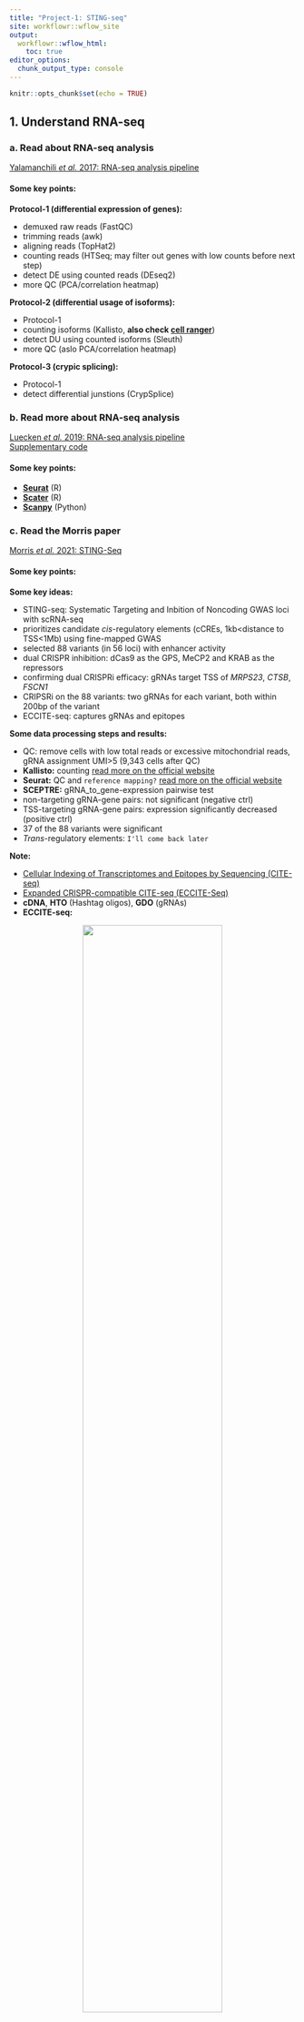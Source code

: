 ```yaml
---
title: "Project-1: STING-seq"
site: workflowr::wflow_site
output:
  workflowr::wflow_html:
    toc: true
editor_options:
  chunk_output_type: console
---
```


```r
knitr::opts_chunk$set(echo = TRUE)
```

## 1. Understand RNA-seq

### a. Read about RNA-seq analysis

[Yalamanchili *et al.* 2017: RNA-seq analysis pipeline](https://chenh19.github.io/rotation2/refs/Yalamanchili_2017.pdf)  

#### Some key points:

**Protocol-1 (differential expression of genes):**  

* demuxed raw reads (FastQC)
* trimming reads (awk)
* aligning reads (TopHat2)
* counting reads (HTSeq; may filter out genes with low counts before next step)
* detect DE using counted reads (DEseq2)
* more QC (PCA/correlation heatmap)

**Protocol-2 (differential usage of isoforms):**  

* Protocol-1
* counting isoforms (Kallisto, **also check [cell ranger](https://support.10xgenomics.com/single-cell-gene-expression/software/pipelines/latest/what-is-cell-ranger)**)
* detect DU using counted isoforms (Sleuth)
* more QC (aslo PCA/correlation heatmap)

**Protocol-3 (crypic splicing):**  

* Protocol-1
* detect differential junstions (CrypSplice)



### b. Read more about RNA-seq analysis

[Luecken *et al.* 2019: RNA-seq analysis pipeline](https://chenh19.github.io/rotation2/refs/Luecken_2019.pdf)  
[Supplementary code](https://github.com/theislab/single-cell-tutorial)  

#### Some key points:

- [**Seurat**](https://github.com/satijalab/seurat) (R)
- [**Scater**](https://github.com/jimhester/scater) (R)
- [**Scanpy**](https://github.com/scverse/scanpy) (Python)


### c. Read the Morris paper

[Morris *et al.* 2021: STING-Seq](https://chenh19.github.io/rotation2/refs/Morris_2020.pdf)  

#### Some key points:

**Some key ideas:**  

* STING-seq: Systematic Targeting and Inbition of Noncoding GWAS loci with scRNA-seq
* prioritizes candidate *cis*-regulatory elements (cCREs, 1kb<distance to TSS<1Mb) using fine-mapped GWAS
* selected 88 variants (in 56 loci) with enhancer activity
* dual CRISPR inhibition: dCas9 as the GPS, MeCP2 and KRAB as the repressors
* confirming dual CRISPRi efficacy: gRNAs target TSS of *MRPS23*, *CTSB*, *FSCN1*
* CRIPSRi on the 88 variants: two gRNAs for each variant, both within 200bp of the variant
* ECCITE-seq: captures gRNAs and epitopes

**Some data processing steps and results:**  

* QC: remove cells with low total reads or excessive mitochondrial reads, gRNA assignment UMI>5 (9,343 cells after QC)
* **Kallisto:** counting [read more on the official website](https://pachterlab.github.io/kallisto/)
* **Seurat:** QC and ```reference mapping?``` [read more on the official website](https://satijalab.org/seurat/)
* **SCEPTRE:** gRNA_to_gene-expression pairwise test
* non-targeting gRNA-gene pairs: not significant (negative ctrl)
* TSS-targeting gRNA-gene pairs: expression significantly decreased (positive ctrl)
* 37 of the 88 variants were significant
* *Trans*-regulatory elements: ```I'll come back later```

**Note:**  

* [Cellular Indexing of Transcriptomes and Epitopes by Sequencing (CITE-seq)](https://cite-seq.com/)
* [Expanded CRISPR-compatible CITE-seq (ECCITE-Seq)](https://cite-seq.com/eccite-seq/)
* **cDNA**, **HTO** (Hashtag oligos), **GDO** (gRNAs)
* **ECCITE-seq:**  

<center>
![](https://citeseq.files.wordpress.com/2018/11/eccite.png){width=70%}
</center>



## 2. Prelim QC for raw STING-seq data

### a. Download all data

**Code:** [```download.sh```](https://raw.githubusercontent.com/chenh19/rotation2/main/code/0_prepare/download.sh)  

### b. Perform FastQC on all fastq files

**Code:** [```fastqc.sh```](https://raw.githubusercontent.com/chenh19/rotation2/main/code/0_prepare/fastqc.sh)  

**SRR14141135:**  

* [SRR14141135_1](https://chenh19.github.io/rotation2/fastqc_reports/SRR14141135_cDNA_Homo_sapiens_1_fastqc.html)  
* [SRR14141135_2](https://chenh19.github.io/rotation2/fastqc_reports/SRR14141135_cDNA_Homo_sapiens_2_fastqc.html)  
  
**SRR14141136:**  

* [SRR14141136_1](https://chenh19.github.io/rotation2/fastqc_reports/SRR14141136_cDNA_Homo_sapiens_1_fastqc.html)  
* [SRR14141136_2](https://chenh19.github.io/rotation2/fastqc_reports/SRR14141136_cDNA_Homo_sapiens_2_fastqc.html)  
  
**SRR14141137:**  

* [SRR14141137_1](https://chenh19.github.io/rotation2/fastqc_reports/SRR14141137_cDNA_Homo_sapiens_1_fastqc.html)  
* [SRR14141137_2](https://chenh19.github.io/rotation2/fastqc_reports/SRR14141137_cDNA_Homo_sapiens_2_fastqc.html)  
  
**SRR14141138:**  

* [SRR14141138_1](https://chenh19.github.io/rotation2/fastqc_reports/SRR14141138_cDNA_Homo_sapiens_1_fastqc.html)  
* [SRR14141138_2](https://chenh19.github.io/rotation2/fastqc_reports/SRR14141138_cDNA_Homo_sapiens_2_fastqc.html)  
  
**SRR14141139:**  

* [SRR14141139_1](https://chenh19.github.io/rotation2/fastqc_reports/SRR14141139_cDNA_Homo_sapiens_1_fastqc.html)  
* [SRR14141139_2](https://chenh19.github.io/rotation2/fastqc_reports/SRR14141139_cDNA_Homo_sapiens_2_fastqc.html)  
  
**SRR14141140:**  

* [SRR14141140_1](https://chenh19.github.io/rotation2/fastqc_reports/SRR14141140_cDNA_Homo_sapiens_1_fastqc.html)  
* [SRR14141140_2](https://chenh19.github.io/rotation2/fastqc_reports/SRR14141140_cDNA_Homo_sapiens_2_fastqc.html)  
  
**SRR14141141:**  

* [SRR14141141_1](https://chenh19.github.io/rotation2/fastqc_reports/SRR14141141_cDNA_Homo_sapiens_1_fastqc.html)  
* [SRR14141141_2](https://chenh19.github.io/rotation2/fastqc_reports/SRR14141141_cDNA_Homo_sapiens_2_fastqc.html)  
  
**SRR14141142:**  

* [SRR14141142_1](https://chenh19.github.io/rotation2/fastqc_reports/SRR14141142_cDNA_Homo_sapiens_1_fastqc.html)  
* [SRR14141142_2](https://chenh19.github.io/rotation2/fastqc_reports/SRR14141142_cDNA_Homo_sapiens_2_fastqc.html)  
  
**SRR14141143:**  

* [SRR14141143_1](https://chenh19.github.io/rotation2/fastqc_reports/SRR14141143_HTO_Homo_sapiens_1_fastqc.html)  
* [SRR14141143_2](https://chenh19.github.io/rotation2/fastqc_reports/SRR14141143_HTO_Homo_sapiens_2_fastqc.html)  
  
**SRR14141144:**  

* [SRR14141144_1](https://chenh19.github.io/rotation2/fastqc_reports/SRR14141144_HTO_Homo_sapiens_1_fastqc.html)  
* [SRR14141144_2](https://chenh19.github.io/rotation2/fastqc_reports/SRR14141144_HTO_Homo_sapiens_2_fastqc.html)  
  
**SRR14141145:**  

* [SRR14141145_1](https://chenh19.github.io/rotation2/fastqc_reports/SRR14141145_GDO_Homo_sapiens_1_fastqc.html)  
* [SRR14141145_2](https://chenh19.github.io/rotation2/fastqc_reports/SRR14141145_GDO_Homo_sapiens_2_fastqc.html)  
  
**SRR14141146:**  

* [SRR14141146_1](https://chenh19.github.io/rotation2/fastqc_reports/SRR14141146_GDO_Homo_sapiens_1_fastqc.html)  
* [SRR14141146_2](https://chenh19.github.io/rotation2/fastqc_reports/SRR14141146_GDO_Homo_sapiens_2_fastqc.html)  
  
  
**A brief summary:**  

* **length:** ```26bp``` or ```57bp``` (**trimmed?**)
* **depth:** ```30-35x```
* **overall quality:** good (within ```~40 bp```)

### d. Kallisto | bustools pipeline

**Code:** [```pip3-kb.sh```](https://raw.githubusercontent.com/chenh19/rotation2/main/code/0_prepare/pip3-kb.sh)  
**Code:** [```anaconda_kallisto.sh```](https://raw.githubusercontent.com/chenh19/rotation2/main/code/0_prepare/anaconda_kallisto.sh)  


## 3. Analyze QC'ed STING-seq data

### a. Install packages

**Code:** [```seurat.sh```](https://raw.githubusercontent.com/chenh19/rotation2/main/code/0_prepare/seurat.sh)  

### b. Data overview

**Code:** [```overview.R```](https://raw.githubusercontent.com/chenh19/rotation2/main/code/1_overview/overview.R)  
**Note: about [sparse matrix](https://slowkow.com/notes/sparse-matrix/)**  

```
The [Expression] matrix has: 
- 35,606 rows/genes/targets 
- 686,612 columns/barcodes/cells 
- 24,447,506,872 values in total 
- 82,507,471 values that are non-zero 
- 50,421,358 values that are 1 
- 32,086,113 values that are bigger than 1 
- 3,370,699 values that are bigger than 10 
- 259,734 values that are bigger than 100 
- 2,515 values that are bigger than 1,000 
- 0 values that are bigger than 10,000 
- 0 values that are bigger than 100,000 
 
The [gRNA] matrix has: 
- 210 rows/genes/targets 
- 137,347 columns/barcodes/cells 
- 28,842,870 values in total 
- 2,506,474 values that are non-zero 
- 1,510,919 values that are 1 
- 995,555 values that are bigger than 1 
- 121,554 values that are bigger than 10 
- 41,071 values that are bigger than 100 
- 2,232 values that are bigger than 1,000 
- 20 values that are bigger than 10,000 
- 0 values that are bigger than 100,000 
 
The [Hashtag] matrix has: 
- 4 rows/genes/targets 
- 410,228 columns/barcodes/cells 
- 1,640,912 values in total 
- 739,820 values that are non-zero 
- 409,830 values that are 1 
- 329,990 values that are bigger than 1 
- 218,280 values that are bigger than 10 
- 8,155 values that are bigger than 100 
- 282 values that are bigger than 1,000 
- 46 values that are bigger than 10,000 
- 0 values that are bigger than 100,000 

```



### c. Calculate means and non-zeros

**Code:** [```Expression_barcode_stats.R```](https://raw.githubusercontent.com/chenh19/rotation2/main/code/2_mean_non-zero/Expression_barcode_stats.R)  
**Code:** [```Expression_target_stats.R```](https://raw.githubusercontent.com/chenh19/rotation2/main/code/2_mean_non-zero/Expression_target_stats.R)  

**Code:** [```gRNA_barcode_stats.R```](https://raw.githubusercontent.com/chenh19/rotation2/main/code/2_mean_non-zero/gRNA_barcode_stats.R)  
**Code:** [```gRNA_target_stats.R```](https://raw.githubusercontent.com/chenh19/rotation2/main/code/2_mean_non-zero/gRNA_target_stats.R)  

**Code:** [```Hashtag_barcode_stats.R```](https://raw.githubusercontent.com/chenh19/rotation2/main/code/2_mean_non-zero/Hashtag_barcode_stats.R)  
**Code:** [```Hashtag_target_stats.R```](https://raw.githubusercontent.com/chenh19/rotation2/main/code/2_mean_non-zero/Hashtag_target_stats.R)  

#### Output:

[```Expression_matrix_barcodes_summary.csv```](https://raw.githubusercontent.com/chenh19/rotation2/main/output/Expression/Expression_matrix_barcodes_summary.csv)  
[```Expression_matrix_targets_summary.csv```](https://raw.githubusercontent.com/chenh19/rotation2/main/output/Expression/Expression_matrix_targets_summary.csv)  

[```gRNA_matrix_barcodes_summary.csv```](https://raw.githubusercontent.com/chenh19/rotation2/main/output/gRNA/gRNA_matrix_barcodes_summary.csv)  
[```gRNA_matrix_targets_summary.csv```](https://raw.githubusercontent.com/chenh19/rotation2/main/output/gRNA/gRNA_matrix_targets_summary.csv)  

[```Hashtag_matrix_barcodes_summary.csv```](https://raw.githubusercontent.com/chenh19/rotation2/main/output/Hashtag/Hashtag_matrix_barcodes_summary.csv)  
[```Hashtag_matrix_targets_summary.csv```](https://raw.githubusercontent.com/chenh19/rotation2/main/output/Hashtag/Hashtag_matrix_targets_summary.csv)  




### d. Expression (cDNA) dataset

#### i) Expression barcodes

**Code:** [```Expression_barcode_dist_plot.R```](https://raw.githubusercontent.com/chenh19/rotation2/main/code/3_dist_cdf/Expression_barcode_dist_plot.R)  

**Comment:** The cell with highest overall detected gene expression  

![](https://raw.githubusercontent.com/chenh19/rotation2/main/output/Expression/1_Expression_max_barcode.png)

**Comment:** The cell with lowest overall detected gene expression  

![](https://raw.githubusercontent.com/chenh19/rotation2/main/output/Expression/2_Expression_min_barcode.png)

**Comment:** As Xuanyao said, this kind bar plot is too dense and can't really see the overall distribution, the CDF plot below is more clear

![](https://raw.githubusercontent.com/chenh19/rotation2/main/output/Expression/3_Expression_barcode_dist.png)

**Comment:** From this CDF figure I kind of know why there were only ~9000 cells used after Qc'ing with UMI>=850 filter. Less than 10% cells have UMI>=850. But still, **why exactly 850 is still a question for me to explore**

![](https://raw.githubusercontent.com/chenh19/rotation2/main/output/Expression/4_Expression_barcode_dist_cdf.png)

**Comment:** Many zeros (consistent with the observation that the matrix was very sparse); UMI>850 is invisible in this plot. As Xuanyao said, I should exclude the outliers or add y-axis break

![](https://raw.githubusercontent.com/chenh19/rotation2/main/output/Expression/5_Expression_barcode_dist_pdf.png)



#### ii) Expression targets

**Code:** [```Expression_target_dist_plot.R```](https://raw.githubusercontent.com/chenh19/rotation2/main/code/3_dist_cdf/Expression_target_dist_plot.R)  

**Comment:** The highest (mean) expressed gene is *WDR45-like (WDR45L) pseudogene* (high UMI counts in all cells)  

![](https://raw.githubusercontent.com/chenh19/rotation2/main/output/Expression/6_Expression_max_target.png)  

**Comment:** The lowest (mean) expressed gene is *RP4-669L17.1 pseudogene* (zero UMI counts in all cells)  

![](https://raw.githubusercontent.com/chenh19/rotation2/main/output/Expression/7_Expression_min_target.png)  

**Comment:** Non-zero UMI counts for all genes (~35k, including mito genes; 686,612 cells intotal)  

![](https://raw.githubusercontent.com/chenh19/rotation2/main/output/Expression/8_Expression_target_dist.png)  

**Comment:** CDF plot: ~80% genes have < ~5000 UMI counts in all cells (not all genes captured in each cell, but I guess still a lot)  

![](https://raw.githubusercontent.com/chenh19/rotation2/main/output/Expression/9_Expression_target_dist_cdf.png)  

**Comment:** PDF plot: same conclusion as above

![](https://raw.githubusercontent.com/chenh19/rotation2/main/output/Expression/10_Expression_target_dist_pdf.png)  





### e. gRNA dataset

#### i) gRNA barcodes

**Code:** [```gRNA_barcode_dist_plot.R```](https://raw.githubusercontent.com/chenh19/rotation2/main/code/3_dist_cdf/gRNA_barcode_dist_plot.R)  

**Comment:** The cell with highest overall (mean) gRNAs, and it has 15 highly expressed gRNAs  

![](https://raw.githubusercontent.com/chenh19/rotation2/main/output/gRNA/1_gRNA_max_barcode.png)  

**Comment:** The cell with lowest overall (mean) gRNAs (transfection/transduction failed in this cell)  

![](https://raw.githubusercontent.com/chenh19/rotation2/main/output/gRNA/2_gRNA_min_barcode.png)  

**Comment:** Non-zero UMI counts in all cells (I'd say the transfection/transduction relatively even across all cells)  

![](https://raw.githubusercontent.com/chenh19/rotation2/main/output/gRNA/3_gRNA_barcode_dist.png)  

**Comment:** CDF plot: ~80% cells have < ~40 UMI counts for each gRNA (note: the authors mentioned MOI ~ 10)  

![](https://raw.githubusercontent.com/chenh19/rotation2/main/output/gRNA/4_gRNA_barcode_dist_cdf.png)  

**Comment:** PDF plot: same conclusion as above  

![](https://raw.githubusercontent.com/chenh19/rotation2/main/output/gRNA/5_gRNA_barcode_dist_pdf.png)  


#### ii) gRNA targets

**Code:** [```gRNA_target_dist_plot.R```](https://raw.githubusercontent.com/chenh19/rotation2/main/code/3_dist_cdf/gRNA_target_dist_plot.R)  

**Comment:** The highest (mean) gRNA in all cells (gRNA targeting PPIA-2, which is a control)  

![](https://raw.githubusercontent.com/chenh19/rotation2/main/output/gRNA/6_gRNA_max_target.png)  

**Comment:** The lowest (mean) gRNA in all cells (likely it's a low score gRNA site but the authors didn't have better choices)  

![](https://raw.githubusercontent.com/chenh19/rotation2/main/output/gRNA/7_gRNA_min_target.png)  

**Comment:** Non-zero UMI counst for all gRNAs (137,347 cells in total; I'd say the transfection/transduction efficiency varies among gRNAs. The authors designed all the gRNAs within 200bp of the targeted variants,there must be limitations in terms of gRNA options)  

![](https://raw.githubusercontent.com/chenh19/rotation2/main/output/gRNA/8_gRNA_target_dist.png)  

**Comment:** CDF plot: ~80% gRNAs have < ~20,000 UMI counts in all cells (137,347 cells in total, ~15% transfection/transduction success rate, acceptable)  

![](https://raw.githubusercontent.com/chenh19/rotation2/main/output/gRNA/9_gRNA_target_dist_cdf.png)  

**Comment:** PDF plot: same conclusion as above  

![](https://raw.githubusercontent.com/chenh19/rotation2/main/output/gRNA/10_gRNA_target_dist_pdf.png)  




### f. Hashtag dataset

#### i) Hashtag barcodes

**Code:** [```Hashtag_barcode_dist_plot.R```](https://raw.githubusercontent.com/chenh19/rotation2/main/code/3_dist_cdf/Hashtag_barcode_dist_plot.R)  

**Comment:** The cell with highest (mean) Hashtags (note: the authors used only 4 Hashtags, I might check which antibodies they are when performing association)  

![](https://raw.githubusercontent.com/chenh19/rotation2/main/output/Hashtag/1_Hashtag_max_barcode.png)  

**Comment:** The cell with lowest (mean) Hashtags (not tagged by any of the antibodies)  

![](https://raw.githubusercontent.com/chenh19/rotation2/main/output/Hashtag/2_Hashtag_min_barcode.png)  

**Comment:** This figure is not an error. All cells have 1/2/3/4 UMI counts, and because many of them have 4, it looks like a block when it's such dense  

![](https://raw.githubusercontent.com/chenh19/rotation2/main/output/Hashtag/3_Hashtag_barcode_dist.png)  

**Comment:** CDF plot: ~80% cells have < ~2 UMI counts for each Hashtag (It make sense to me because the authors are likely trying to label different cell types)  

![](https://raw.githubusercontent.com/chenh19/rotation2/main/output/Hashtag/4_Hashtag_barcode_dist_cdf.png)  

**Comment:** PDF plot: same conclusion as above  

![](https://raw.githubusercontent.com/chenh19/rotation2/main/output/Hashtag/5_Hashtag_barcode_dist_pdf.png)  


#### i) Hashtag targets

**Code:** [```Hashtag_target_dist_plot.R```](https://raw.githubusercontent.com/chenh19/rotation2/main/code/3_dist_cdf/Hashtag_target_dist_plot.R)  

**Comment:** The highest (mean) Hashtag (HTO23) in all cells (I would guess this is the relatively more common cell type, also, there were some non-specific antibody binding)  

![](https://raw.githubusercontent.com/chenh19/rotation2/main/output/Hashtag/6_Hashtag_max_target.png)  

**Comment:** The lowest (mean) Hashtag (HTO25) in all cells (I would guess this is the relatively less common cell type, also, it dosen't seem to overlap with HTO25, which is a good thing)  

![](https://raw.githubusercontent.com/chenh19/rotation2/main/output/Hashtag/7_Hashtag_min_target.png)  

**Comment:** Non-zero UMI counts for the 4 Hashtags (I'd say the 4 cell types are relatively even)  

![](https://raw.githubusercontent.com/chenh19/rotation2/main/output/Hashtag/8_Hashtag_target_dist.png)  

**Comment:** CDF plot: ~80% Hashtags have < ~200,000 UMI counts in all cells (410,228 cells in total, I thinking the antibody binding efficiency is pretty good)  

![](https://raw.githubusercontent.com/chenh19/rotation2/main/output/Hashtag/9_Hashtag_target_dist_cdf.png)  

**Comment:** PDF plot: same conclusion as above  

![](https://raw.githubusercontent.com/chenh19/rotation2/main/output/Hashtag/10_Hashtag_target_dist_pdf.png)  

### g. QC filtering

- After preliminary filtering, the authors got ```14,775 cells``` with ```3,875 median genes per cell```.

**Previous question:**  

1. why ```percent-mito < 20%```?
2. why ```UMI > 850```?
3. why ```no UMI upper limit```?

**My understanding:**  

1. Previously, **5%** was usually the default threshold. But [a recent paper](https://doi.org/10.1093%2Fbioinformatics%2Fbtaa751) did systematic evaluation and proposed a default cutoff of **10% for human cells**. Also, according to [Luecken *et al.* 2019](https://chenh19.github.io/rotation2/refs/Luecken_2019.pdf), we can use a relatively loose QC cutoff at the beginning. Since the percent-mito was just in the **first** QC filtering step and the author further filtered by HTO and GDO, I think **20%** makes sense.
2. Again, according to [Luecken *et al.* 2019](https://chenh19.github.io/rotation2/refs/Luecken_2019.pdf), the dying/dead cells would be a small peak with low UMI counts. By the zoomed-in plot below, we can see 850 is a reasonable cutoff to remove the entire peak.
3. Doublets was **not** filtered out by UMI, but by HTO demuxing, therefore the authors didn't set an upper limit.

**Notes:**  

- In the original cDNA feature txt file, there are only Ensembl gene IDs. To calculate percent-mito, I tried to convert the IDs to symbols using both [this web tool](https://www.biotools.fr/human/ensembl_symbol_converter) and biomaRT package in R.
- If I directly use the gene symbols from these two methods and the same filters by Nikita, I get exactly [the same results as Nikita](https://1onic.github.io/lab-notes/sceptre.html#372022) (```14,813 cells``` retained).
- However, after taking a closer look at the converted gene lists, there are still many "**Mitochondrially Encoded**" genes starting with "```MT```" rather than "```MT-```", so I wrote a script to convert all these genes.
- Then I performed filtering again and got ```14,675 cells``` with ```3,917 median genes per cell```.
- I don't think we'll know exactly how the authors filtered the cells unless they release their code.
- After QC filtering, there were ```9,391 cells``` retained (```9,343 cells``` by the authors in comparison, 
- I did cross comparison. There are ```508 cells``` from authors' list not in my list.

**Code:** [```QC_filter.R```](https://raw.githubusercontent.com/chenh19/rotation2/main/code/4_filter/QC_filter.R)  
**Code:** [```UMI_plot.R```](https://raw.githubusercontent.com/chenh19/rotation2/main/code/4_filter/UMI_plot.R)  

**Before UMI count filtering:**  

![1](https://raw.githubusercontent.com/chenh19/rotation2/main/output/QC/1_Expression_barcode_dist_qc_cdf.png)  
![2](https://raw.githubusercontent.com/chenh19/rotation2/main/output/QC/2_Expression_barcode_dist_qc_pdf.png)  

**After UMI count filtering:**  

![3](https://raw.githubusercontent.com/chenh19/rotation2/main/output/QC/3_Expression_barcode_dist_qc_cdf.png)  
![4](https://raw.githubusercontent.com/chenh19/rotation2/main/output/QC/4_Expression_barcode_dist_qc_pdf.png)  

**Before percent-mito filtering (generated by Seurat): **  

![5](https://raw.githubusercontent.com/chenh19/rotation2/main/output/QC/5_violin_before_QC.png)  
![6](https://raw.githubusercontent.com/chenh19/rotation2/main/output/QC/6_percent_mt_before_QC.png)  
![7](https://raw.githubusercontent.com/chenh19/rotation2/main/output/QC/7_nFeature_before_QC.png)  

**After percent-mito filtering (generated by Seurat): **  

![8](https://github.com/chenh19/rotation2/raw/main/output/QC/8_violin_after_QC.png)  
![9](https://raw.githubusercontent.com/chenh19/rotation2/main/output/QC/9_percent_mt_after_QC.png)  
![10](https://raw.githubusercontent.com/chenh19/rotation2/main/output/QC/10_nFeature_after_QC.png)  

**Barcodes comparison:**  

**Code:** [```QC_compare.R```](https://raw.githubusercontent.com/chenh19/rotation2/main/code/4_filter/QC_compare.R)  
[```QC_by_author.txt```](https://raw.githubusercontent.com/chenh19/rotation2/main/output/QC/QC_by_author.txt)  
[```QC_by_hang.txt```](https://raw.githubusercontent.com/chenh19/rotation2/main/output/QC/QC_by_hang.txt)  

**Comparison result:**  

```
[1] "There are 508 cells filtered out in comparison to authors' list."
```





### g2. PDF y axis issue


**Previous question:** 

1. Is the small values in the Y-axis of the previous PDF plot wrong?

```
My understanding: probably NOT wrong.
```

#### Point 1: similar results by a package for epdf

Plotted with base R:

```r
hist(barcode_dist, freq=F, breaks=150, main="PDF: UMI counts in each barcode (cell)", xlab="UMI counts in each barcode (cell)", ylab="PDF")
```

![](https://raw.githubusercontent.com/chenh19/rotation2/main/output/QC/4_Expression_barcode_dist_qc_pdf.png)  


Plotted with ```EnvStats``` package:

```r
EnvStats::epdfPlot(barcode_dist, epdf.col = "red")
```

![](https://raw.githubusercontent.com/chenh19/rotation2/main/output/QC/4_Expression_barcode_dist_qc_pdf(EnvStats_epdfPlot).png)  


#### Point 2: area of the plot is ~1 by eye

Didn't bother to do calculus, just very roughly calculated ```1.5e-04 x 7000 = 1.05```



### h. zero-inflated plot & regression

Ref: [Kim *et al.* 2020](https://chenh19.github.io/rotation2/refs/Kim_2020.pdf)

**Code:** [```zero-flated.R```](https://raw.githubusercontent.com/chenh19/rotation2/main/code/5_zero-inflated/zero-inflated.R)  

![1](https://raw.githubusercontent.com/chenh19/rotation2/main/output/Zero-inflated/1_zero_proportions(Poisson).png)  
![2](https://raw.githubusercontent.com/chenh19/rotation2/main/output/Zero-inflated/2_zero_proportions(negative_binomial).png)  

#### regression summary

```r
summary(glm(zero_prop ~ target_mean, family = poisson, data = whichmodel_10)) # poisson
```

```
Call:
glm(formula = zero_prop ~ target_mean, family = poisson, data = whichmodel_10)

Deviance Residuals: 
     Min        1Q    Median        3Q       Max  
-0.13432  -0.00250   0.01255   0.01294   1.08289  

Coefficients:
             Estimate Std. Error z value Pr(>|z|)    
(Intercept) -0.012969   0.005915  -2.193   0.0283 *  
target_mean -0.672805   0.019706 -34.141   <2e-16 ***
---
Signif. codes:  0 ‘***’ 0.001 ‘**’ 0.01 ‘*’ 0.05 ‘.’ 0.1 ‘ ’ 1

(Dispersion parameter for poisson family taken to be 1)

    Null deviance: 2256.629  on 35374  degrees of freedom
Residual deviance:   88.113  on 35373  degrees of freedom
AIC: Inf

Number of Fisher Scoring iterations: 5
```

```r
summary(glm.nb(zero_prop ~ target_mean, data = whichmodel_10)) # negative binomial
```

```
Call:
glm.nb(formula = zero_prop ~ target_mean, data = whichmodel_10, 
    init.theta = 18539.38634, link = log)

Deviance Residuals: 
     Min        1Q    Median        3Q       Max  
-0.86791  -0.31620   0.01294   0.06140   1.32706  

Coefficients:
             Estimate Std. Error z value Pr(>|z|)    
(Intercept) -0.012969   0.005915  -2.193   0.0283 *  
target_mean -0.672803   0.019707 -34.141   <2e-16 ***
---
Signif. codes:  0 ‘***’ 0.001 ‘**’ 0.01 ‘*’ 0.05 ‘.’ 0.1 ‘ ’ 1

(Dispersion parameter for Negative Binomial(18539.39) family taken to be 1)

    Null deviance: 6991.6  on 35374  degrees of freedom
Residual deviance: 4823.2  on 35373  degrees of freedom
AIC: 66516

Number of Fisher Scoring iterations: 1


              Theta:  18539 
          Std. Err.:  7723 
Warning while fitting theta: iteration limit reached 

 2 x log-likelihood:  -66509.53 
```


### i. re-QC

**Note: this is to remove the dead cells using a more stringent UMI cutoff (850 originally, 1400 here)**  

**Code:** [```QC_filter_2.R```](https://raw.githubusercontent.com/chenh19/rotation2/main/code/4_filter/QC_filter_2.R)  
**Code:** [```UMI_plot_2.R```](https://raw.githubusercontent.com/chenh19/rotation2/main/code/4_filter/UMI_plot_2.R)  

#**Before UMI count filtering:**  

#![21](https://raw.githubusercontent.com/chenh19/rotation2/main/output/QC/21_Expression_barcode_dist_qc_cdf.png)  
#![22](https://raw.githubusercontent.com/chenh19/rotation2/main/output/QC/22_Expression_barcode_dist_qc_pdf.png)  

**After UMI count filtering:**  

![3](https://raw.githubusercontent.com/chenh19/rotation2/main/output/QC/23_Expression_barcode_dist_qc_cdf.png)  
![4](https://raw.githubusercontent.com/chenh19/rotation2/main/output/QC/24_Expression_barcode_dist_qc_pdf.png)  

**Before percent-mito filtering (generated by Seurat): **  

![5](https://raw.githubusercontent.com/chenh19/rotation2/main/output/QC/25_violin_before_QC.png)  
![6](https://raw.githubusercontent.com/chenh19/rotation2/main/output/QC/26_percent_mt_before_QC.png)  
![7](https://raw.githubusercontent.com/chenh19/rotation2/main/output/QC/27_nFeature_before_QC.png)  

**After percent-mito filtering (generated by Seurat): **  

![8](https://github.com/chenh19/rotation2/raw/main/output/QC/28_violin_after_QC.png)  
![9](https://raw.githubusercontent.com/chenh19/rotation2/main/output/QC/29_percent_mt_after_QC.png)  
![10](https://raw.githubusercontent.com/chenh19/rotation2/main/output/QC/210_nFeature_after_QC.png)  

**Barcodes comparison:**  

**Code:** [```QC_compare_2.R```](https://raw.githubusercontent.com/chenh19/rotation2/main/code/4_filter/QC_compare_2.R)  
[```QC_by_author.txt```](https://raw.githubusercontent.com/chenh19/rotation2/main/output/QC/QC_by_author.txt)  
[```QC_by_hang_2.txt```](https://raw.githubusercontent.com/chenh19/rotation2/main/output/QC/QC_by_hang_2.txt)  

**Comparison result:**  

```
[1] "There are 755 cells filtered out in comparison to authors' list."
```